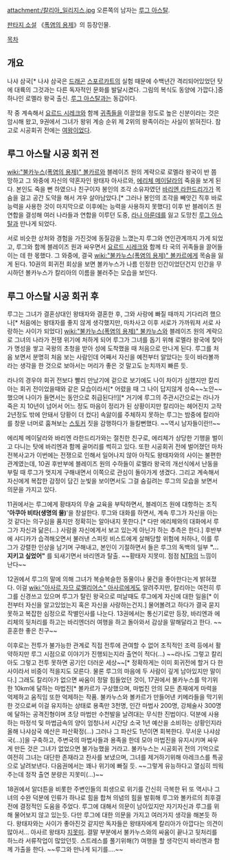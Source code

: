 attachment:/칼리아_일리지스.jpg
오른쪽의 남자는 [[루그 아스탈]].

[[판타지 소설]] 《[[폭염의 용제]]》의 등장인물.

[[목차]]
== 개요 ==
나샤 삼국[* 나샤 삼국은 [[드래곤]] [[스포르카트]]의 실험 때문에 수백년간 격리되어있었던 탓에 대륙의 그것과는 다른 독자적인 문화를 발달시켰다. 그림의 복식도 동양에 가깝다.]중 하나인 로멜라 왕국 출신. [[루그 아스탈]]과는 동갑이다.

작 중 계속해서 [[요르드 시레크]]와 함께 [[귀족]]들을 이끌었을 정도로 높은 신분이라는 것은 암시해 왔고, 9권에서 그녀가 왕위 계승 순위 제 2위의 왕족이라는 사실이 밝혀진다. 참고로 시공회귀 전에는 [[여왕]]이었다.

== 루그 아스탈 시공 회귀 전 ==
[[wiki:"불카누스(폭염의 용제)" 볼카르]]와 블레이즈 원의 계략으로 로멜라 왕국이 반 쯤 망하고 그 와중에 자신의 약혼자인 왕태자 아사르와, [[에리체 메이달라]]의 죽음을 보게 된다. 본인도 죽을 뻔 하였으나 친구이자 봉인의 조각 소유자였던 [[바리엔 라한드리가]]가 목숨을 걸고 공간 도약을 해서 겨우 살아남았다.[* 그러나 봉인의 조각을 빼앗긴 직후 바로 능력을 사용한 것이 마지막으로 이후에는 능력을 사용하지 못했다] 이후 반 블레이즈 원 연합을 결성해 여러 나라들과 연합을 이루던 도중, [[라나 아룬데]]를 잃고 도망친 [[루그 아스탈]]과 만나게 되었다.

서로 비슷한 상처와 경험을 가진것에 동질감을 느꼈는지 루그와 연인관계까지 가게 되었고, 루그와 함께 블레이즈 원과 싸우면서 [[요르드 시레크]]와 함께 타 국의 귀족들을 끌어들이는 데 한 몫했다. 그 와중에, 결국 [[wiki:"불카누스(폭염의 용제)" 볼카르]]에게 목숨을 잃게 된다. 10권의 회귀전 회상을 보면 볼카누스가 나름 인정한 인간이었던건지 인간을 무시하던 볼카누스가 칼리아의 이름을 불러주는 모습을 보인다.

== 루그 아스탈 시공 회귀 후 ==
루그는 그녀가 결혼상대인 왕태자와 결혼한 후, 그와 사랑에 빠질 때까지 기다리려 했으나[* 처음에는 왕태자를 좋지 않게 생각했지만, 마차사고 이후 서로가 가까워져 서로 사랑하는 사이가 되었다] [[wiki:"불카누스(폭염의 용제)" 불카누스]]와 블레이즈 원의 계략으로 그녀의 나라가 전쟁 위기에 처하게 되어 루그가 그녀를 돕기 위해 로멜라 왕국에 찾아가 명성을 쌓고 국왕의 초청을 받아 성에 도착했을 때 처음으로 만나게 된다. 루그를 처음 보면서 분명히 처음 보는 사람인데 어째서 자신을 예전부터 알았다는 듯이 바라볼까라는 생각을 한 것으로 보아서는 머리가 좋은 것 말고도 눈치까지 빠른 듯.

라나의 경우야 회귀 전보다 빨리 만났기에 겉으로 보기에도 나이 차이가 심했지만 칼리아는 회귀 전이었을때와 같은 모습이라서[* 어렸을 때 그 나이 답지않게 성숙~~노안~~했으며 나이가 들면서는 동안으로 취급된다!!][* 거기에 루그의 주관시간으로는 라나가 죽은 지 10년이 넘어서 어느 정도 마음이 정리가 된 상황이지만 칼리아는 헤어진지 고작 2년정도 밖에 안돼서 당황이 더 컸다] 속앓이를 주체하지 못하는 루그는 밤중에 칼리아를 창문 너머로 훔쳐보는 [[스토커]] 짓을 감행하다가 들킬뻔했다. ~~역시 남자들이란!!~~

에리체 메이달라와 바리엔 라한드리가와는 절친한 친구로, 에리체가 상당한 기행을 벌이고 다니는 탓에 바리엔과 함께 골머리를 썩히고 있다. 또한 시공회귀 전에 벌어졌던 마차 전복사고가 이번에는 전쟁으로 인해서 일어나지 않아 아직도 왕태자와의 사이는 불편한 관계였는데, 10권 후반부에 블레이즈 원의 수하들이 로멜라 왕국의 개선식에서 난동을 부릴 때 루그가 멋지게 구해내면서 이쪽으로 관심이 돌아가게 생겼다. 그리고 계속해서 자신에게 복잡한 감정이 담긴 눈빛을 보이면서도 그걸 숨길려는 루그의 모습을 보면서 의문을 가지고 있다.

11권에서는 루그에게 황태자의 무술 교육을 부탁하면서, 블레이즈 원에 대항하는 조직 ''''아쿠아 비타(생명의 물)''''을 창설한다. 루그와 대화를 하면서, 계속 루그가 자신을 아는 것 같다는 의구심을 품지만 정확히는 알아내지 못한다.[* 다만 에리체와의 대화에서 루그가 자신과 닮은(…) 사람을 자신에게서 보고 있는게 아닌가 하는 추측은 한다.] 후반부에 샤디카가 습격해오면서 불러낸 스피릿 비스트에게 살해당할 위험에 처하나, 이를 루그가 강렬한 인상을 남기며 구해내고, 본인이 기절하면서 들은 루그의 독백의 일부 '''"…지키고 싶었어"''' 를 되새기면서 바리엔과 탈출. ~~황태자 지못미. 점점 [[NTR]]의 느낌이 난다~~

12권에서 루그의 말에 의해 그녀가 복슬복슬한 동물이나 물건을 좋아한다는게 밝혀졌다. 이걸 [[wiki:"아사르 자므 로멜리어스" 아사르]]에게도 알려주지만, 칼리아는 여전히 루그를 신경쓰고 있으며 루그가 탈린 왕국으로 떠날때도 루그에게 자신에 대한 일을[* 이전부터 자신을 알고있었는지 혹은 자신을 사랑하는건지.] 물어볼려고 하다가 결국 묻지못하고 복잡한 심정으로 작별인사를 나눈다. 13권에서는 통신기로만 등장, 바리엔과 에리체의 뒷처리를 하고는 바리엔더러 여행을 하고 돌아와서 감상을 말해달라고 한다. ~~훈훈한 좋은 친구~~

이후로는 전투가 불가능한 관계로 직접 전투에 관여할 수 없어 조직적인 조력 등에서 활약하지만 루그 시점으로 이야기가 진행되는지라 출연이 적다(…) ~~라나도 그렇고 칼리아도 그렇고 전투 못하면 공기인 더러운 세상~~[* 정확하게는 이미 회귀전에 할거 다 한 사이라서 비중이 적을지도 모른다. 물론 루그의 마음에 두 사람이 깊게 남아있지만 말이다.] 그래도 칼리아가 없으면 싸움이 정말 힘들었던 것이, 17권에서 불카누스를 막기위한 10km에 달하는 마법진[* 볼카르가 구상했으며, 마법진 안의 모든 존재에게 마력을 억제하고 움직임 또한 억제하는 작품. 불카누스와 볼카르가 만들어낸 키메라들을 막기위한 것으로써 이걸 유지하는 상태로 용족만 3천명, 인간 마법사 200명, 강체술사 300명에 달하는 공격진형이며 초당 마법만 수천발을 날려대는 무식한 진법이다. 덕분에 사용하는 마정석 및 마법금속의 양이 엄청나서 시간당 소국 1년 예산을 소비하는 상황인지라 올해 나샤삼국 예산은 파산확정(…) 그러나 그 파산도 1년이면 회복한다. 무서운 나샤삼국(…)]을 구축하고, 주변국의 마법사들과 용족을 한데 모아 마법진을 유지시키며 싸우게 만든 것은 그녀가 없었으면 불가능했을 거라고. 불카누스는 시공회귀 전의 기억으로 여전히 그녀는 대단한 존재라고 찬사를 보냈으며, 그녀를 제거하기위해 아레크스를 특공으로 날려보낸다. 다음권에서는 꽤나 위기에 빠질 듯. ~~그렇게 유능하다고 열심히 띄워주는데 정작 출연 분량은 지못미(…)~~

18권에서 알더튼을 비롯한 주변인들의 희생으로 위기를 간신히 극복한 뒤 또 역시나 그녀의 수완 덕분에 인류가 하나로 힘을 합쳐 의념의 힘을 발휘해 루그와 볼카르의 최후결전에 결정적인 도움을 주었다. 루그에 대해서 의문이 남아있지만 자기자신과 루그를 위해 물어보지 않고 있는듯. 다만 루그에 대한 의문을 가지고 여러가지 생각을 해본듯 하다. 왕태자와는 사이가 좋아진것 같지만 독자들은 왕태자에게 칼리아가 아깝다는 의견이 많아서… 아사르 왕태자 [[지못미]]. 결말 부분에서 불카누스와의 싸움이 끝나고 뒷처리를 하느라 서류작업이 많았던듯. 스트레스를 풀기위해(?) 여행을 할 생각인지 바리엔과 함께 가출을 한다. ~~루그와 만나게 되기를….~~
